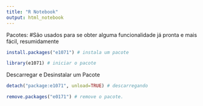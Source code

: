 ```yaml
---
title: "R Notebook"
output: html_notebook
---
```


Pacotes:
#São usados para se obter alguma funcionalidade já pronta e mais fácil, resumidamente

```r
install.packages("e1071") # instala um pacote

library(e1071) # iniciar o pacote

```

Descarregar e Desinstalar um Pacote


```r
detach("package:e1071", unload=TRUE) # descarregando

remove.packages("e0171") # remove o pacote.

```

